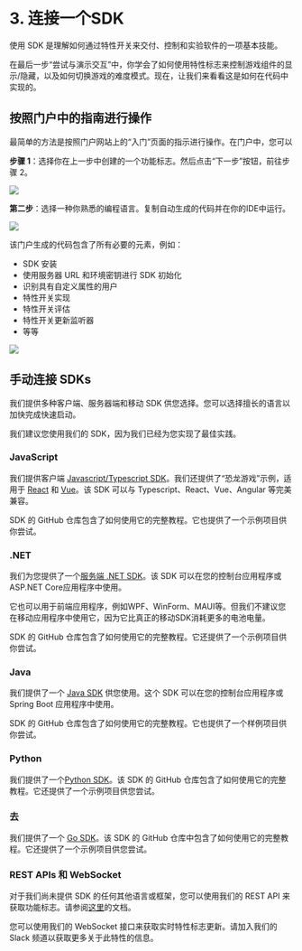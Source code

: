 
# 3. 连接一个SDK

使用 SDK 是理解如何通过特性开关来交付、控制和实验软件的一项基本技能。

在最后一步“尝试与演示交互”中，你学会了如何使用特性标志来控制游戏组件的显示/隐藏，以及如何切换游戏的难度模式。现在，让我们来看看这是如何在代码中实现的。

## 按照门户中的指南进行操作

最简单的方法是按照门户网站上的“入门”页面的指示进行操作。在门户中，您可以

**步骤 1**：选择你在上一步中创建的一个功能标志。然后点击“下一步”按钮，前往步骤 2。

![](../getting-started/assets/connect-to-sdk/001.png)

**第二步**：选择一种你熟悉的编程语言。复制自动生成的代码并在你的IDE中运行。

![](../getting-started/assets/connect-to-sdk/002.png)

该门户生成的代码包含了所有必要的元素，例如：

- SDK 安装
- 使用服务器 URL 和环境密钥进行 SDK 初始化
- 识别具有自定义属性的用户
- 特性开关实现
- 特性开关评估
- 特性开关更新监听器
- 等等

![](../getting-started/assets/connect-to-sdk/003.png)


## 手动连接 SDKs

我们提供多种客户端、服务器端和移动 SDK 供您选择。您可以选择擅长的语言以加快完成快速启动。

<Callout type="info" emoji="👾">
  我们建议您使用我们的 SDK，因为我们已经为您实现了最佳实践。
</Callout>

### JavaScript

我们提供客户端 [Javascript/Typescript SDK](https://github.com/featbit/featbit-js-client-sdk)。我们还提供了“恐龙游戏”示例，适用于 [React](https://github.com/featbit/featbit-samples/tree/main/samples/dino-game/interactive-demo-react) 和 [Vue](https://github.com/featbit/featbit-samples/tree/main/samples/dino-game/interactive-demo-vue)。该 SDK 可以与 Typescript、React、Vue、Angular 等完美兼容。

SDK 的 GitHub 仓库包含了如何使用它的完整教程。它也提供了一个示例项目供你尝试。

### .NET

我们为您提供了一个[服务端 .NET SDK](https://github.com/featbit/featbit-dotnet-sdk)。该 SDK 可以在您的控制台应用程序或ASP.NET Core应用程序中使用。

它也可以用于前端应用程序，例如WPF、WinForm、MAUI等。但我们不建议您在移动应用程序中使用它，因为它比真正的移动SDK消耗更多的电池电量。

SDK 的 GitHub 仓库包含了如何使用它的完整教程。它还提供了一个示例项目供你尝试。

### Java

我们提供了一个 [Java SDK](https://github.com/featbit/featbit-java-sdk) 供您使用。这个 SDK 可以在您的控制台应用程序或 Spring Boot 应用程序中使用。

SDK 的 GitHub 仓库包含了如何使用它的完整教程。它也提供了一个样例项目供你尝试。

### Python

我们提供了一个[Python SDK](https://github.com/featbit/featbit-python-sdk)。该 SDK 的 GitHub 仓库包含了如何使用它的完整教程。它还提供了一个示例项目供您尝试。

### 去

我们提供了一个 [Go SDK](https://github.com/featbit/featbit-go-sdk)。该 SDK 的 GitHub 仓库中包含了如何使用它的完整教程。它还提供了一个示例项目供您尝试。


### REST APIs 和 WebSocket

对于我们尚未提供 SDK 的任何其他语言或框架，您可以使用我们的 REST API 来获取功能标志。请参阅[这里](../api-docs/get-users-feature-flags-with-api)的文档。

您可以使用我们的 WebSocket 接口来获取实时特性标志更新。请加入我们的 Slack 频道以获取更多关于此特性的信息。
